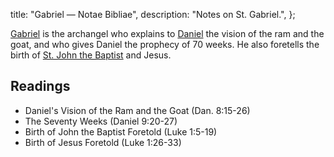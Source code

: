   title: "Gabriel — Notae Bibliae",
  description: "Notes on St. Gabriel.",
};

<Initial text="Gabriel" />

[Gabriel](/glossary/names#gabriel) is the archangel who explains to [Daniel](/bible/old-testament/prophetic-books/daniel) the vision of the ram and the goat, and who gives Daniel the prophecy of 70 weeks. He also foretells the birth of [St. John the Baptist](/people/saints/biblical/john-the-baptist) and Jesus.

## Readings

- Daniel's Vision of the Ram and the Goat (Dan. 8:15-26)
- The Seventy Weeks (Daniel 9:20-27)
- Birth of John the Baptist Foretold (Luke 1:5-19)
- Birth of Jesus Foretold (Luke 1:26-33)
